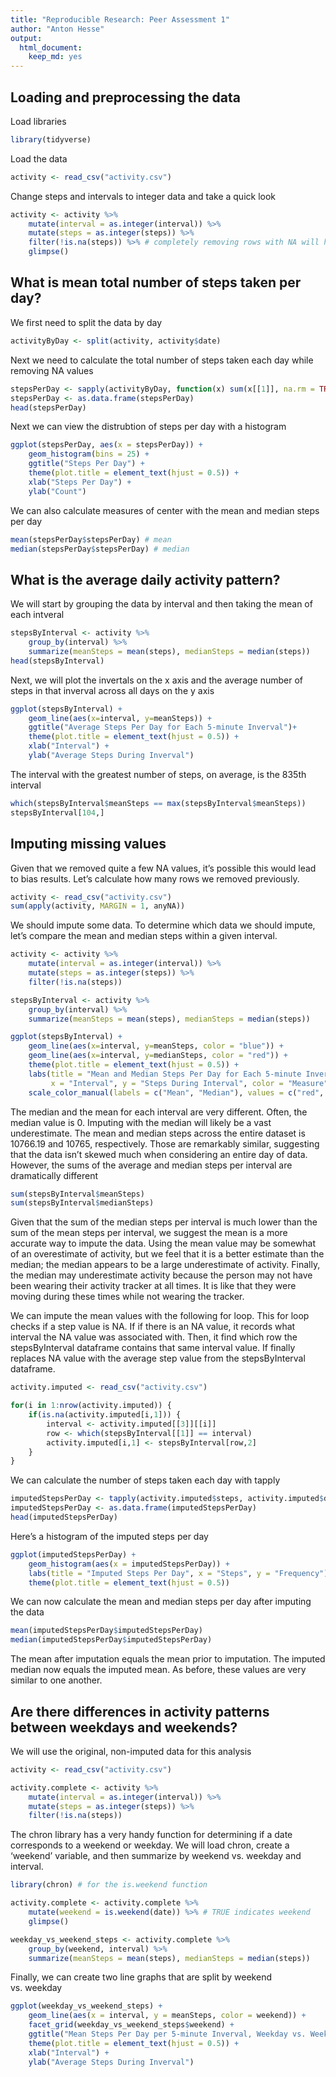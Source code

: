 ```yaml
---
title: "Reproducible Research: Peer Assessment 1"
author: "Anton Hesse"
output: 
  html_document:
    keep_md: yes
---
```



## Loading and preprocessing the data

Load libraries
```r
library(tidyverse)
```

Load the data
```r
activity <- read_csv("activity.csv")
```

Change steps and intervals to integer data and take a quick look
```r
activity <- activity %>% 
    mutate(interval = as.integer(interval)) %>% 
    mutate(steps = as.integer(steps)) %>% 
    filter(!is.na(steps)) %>% # completely removing rows with NA will help for later calculations of means and medians
    glimpse()
```


## What is mean total number of steps taken per day?

We first need to split the data by day

```r
activityByDay <- split(activity, activity$date)
```

Next we need to calculate the total number of steps taken each day while removing NA values

```r
stepsPerDay <- sapply(activityByDay, function(x) sum(x[[1]], na.rm = TRUE))
stepsPerDay <- as.data.frame(stepsPerDay)
head(stepsPerDay)
```

Next we can view the distrubtion of steps per day with a histogram

```r
ggplot(stepsPerDay, aes(x = stepsPerDay)) +
    geom_histogram(bins = 25) +
    ggtitle("Steps Per Day") +
    theme(plot.title = element_text(hjust = 0.5)) +
    xlab("Steps Per Day") +
    ylab("Count")
```

We can also calculate measures of center with the mean and median steps per day

```r
mean(stepsPerDay$stepsPerDay) # mean
median(stepsPerDay$stepsPerDay) # median
```

## What is the average daily activity pattern?

We will start by grouping the data by interval and then taking the mean of each intveral

```r
stepsByInterval <- activity %>% 
    group_by(interval) %>% 
    summarize(meanSteps = mean(steps), medianSteps = median(steps))
head(stepsByInterval)
```
Next, we will plot the invertals on the x axis and the average number of steps in that inverval across all days on the y axis

```r
ggplot(stepsByInterval) +
    geom_line(aes(x=interval, y=meanSteps)) +
    ggtitle("Average Steps Per Day for Each 5-minute Inverval")+
    theme(plot.title = element_text(hjust = 0.5)) +
    xlab("Interval") +
    ylab("Average Steps During Inverval")
```

The interval with the greatest number of steps, on average, is the 835th interval

```r
which(stepsByInterval$meanSteps == max(stepsByInterval$meanSteps))
stepsByInterval[104,]
```

## Imputing missing values

Given that we removed quite a few NA values, it's possible this would lead to bias results. Let's calculate how many rows we removed previously.

```r
activity <- read_csv("activity.csv")
sum(apply(activity, MARGIN = 1, anyNA))
```
We should impute some data. To determine which data we should impute, let's compare the mean and median steps within a given interval.

```r
activity <- activity %>% 
    mutate(interval = as.integer(interval)) %>% 
    mutate(steps = as.integer(steps)) %>% 
    filter(!is.na(steps))

stepsByInterval <- activity %>% 
    group_by(interval) %>% 
    summarize(meanSteps = mean(steps), medianSteps = median(steps))

ggplot(stepsByInterval) +
    geom_line(aes(x=interval, y=meanSteps, color = "blue")) +
    geom_line(aes(x=interval, y=medianSteps, color = "red")) +
    theme(plot.title = element_text(hjust = 0.5)) +
    labs(title = "Mean and Median Steps Per Day for Each 5-minute Inverval",
         x = "Interval", y = "Steps During Interval", color = "Measure") +
    scale_color_manual(labels = c("Mean", "Median"), values = c("red", "blue"))
```

The median and the mean for each interval are very different. Often, the median value is 0. Imputing with the median will likely be a vast underestimate. The mean and median steps across the entire dataset is 10766.19 and 10765, respectively. Those are remarkably similar, suggesting that the data isn't skewed much when considering an entire day of data. However, the sums of the average and median steps per interval are dramatically different

```r
sum(stepsByInterval$meanSteps)
sum(stepsByInterval$medianSteps)
```

Given that the sum of the median steps per interval is much lower than the sum of the mean steps per interval, we suggest the mean is a more accurate way to impute the data. Using the mean value may be somewhat of an overestimate of activity, but we feel that it is a better estimate than the median; the median appears to be a large underestimate of activity. Finally, the median may underestimate activity because the person may not have been wearing their activity tracker at all times. It is like that they were moving during these times while not wearing the tracker.

We can impute the mean values with the following for loop. This for loop checks if a step value is NA. If if there is an NA value, it records what interval the NA value was associated with. Then, it find which row the stepsByInterval dataframe contains that same interval value. If finally replaces NA value with the average step value from the stepsByInterval dataframe.

```r
activity.imputed <- read_csv("activity.csv")

for(i in 1:nrow(activity.imputed)) {
    if(is.na(activity.imputed[i,1])) {
        interval <- activity.imputed[[3]][[i]]
        row <- which(stepsByInterval[[1]] == interval)
        activity.imputed[i,1] <- stepsByInterval[row,2]
    }
}
```

We can calculate the number of steps taken each day with tapply

```r
imputedStepsPerDay <- tapply(activity.imputed$steps, activity.imputed$date, sum)
imputedStepsPerDay <- as.data.frame(imputedStepsPerDay)
head(imputedStepsPerDay)
```

Here's a histogram of the imputed steps per day

```r
ggplot(imputedStepsPerDay) +
    geom_histogram(aes(x = imputedStepsPerDay)) +
    labs(title = "Imputed Steps Per Day", x = "Steps", y = "Frequency") +
    theme(plot.title = element_text(hjust = 0.5))
```

We can now calculate the mean and median steps per day after imputing the data

```r
mean(imputedStepsPerDay$imputedStepsPerDay)
median(imputedStepsPerDay$imputedStepsPerDay)
```

The mean after imputation equals the mean prior to imputation. The imputed median now equals the imputed mean. As before, these values are very similar to one another.

## Are there differences in activity patterns between weekdays and weekends?

We will use the original, non-imputed data for this analysis

```r
activity <- read_csv("activity.csv")

activity.complete <- activity %>% 
    mutate(interval = as.integer(interval)) %>% 
    mutate(steps = as.integer(steps)) %>% 
    filter(!is.na(steps))
```

The chron library has a very handy function for determining if a date corresponds to a weekend or weekday. We will load chron, create a 'weekend' variable, and then summarize by weekend vs. weekday and interval.

```r
library(chron) # for the is.weekend function

activity.complete <- activity.complete %>% 
    mutate(weekend = is.weekend(date)) %>% # TRUE indicates weekend
    glimpse()

weekday_vs_weekend_steps <- activity.complete %>% 
    group_by(weekend, interval) %>% 
    summarize(meanSteps = mean(steps), medianSteps = median(steps))
```

Finally, we can create two line graphs that are split by weekend vs. weekday

```r
ggplot(weekday_vs_weekend_steps) +
    geom_line(aes(x = interval, y = meanSteps, color = weekend)) +
    facet_grid(weekday_vs_weekend_steps$weekend) +
    ggtitle("Mean Steps Per Day per 5-minute Inverval, Weekday vs. Weekend")+
    theme(plot.title = element_text(hjust = 0.5)) +
    xlab("Interval") +
    ylab("Average Steps During Inverval")
```
